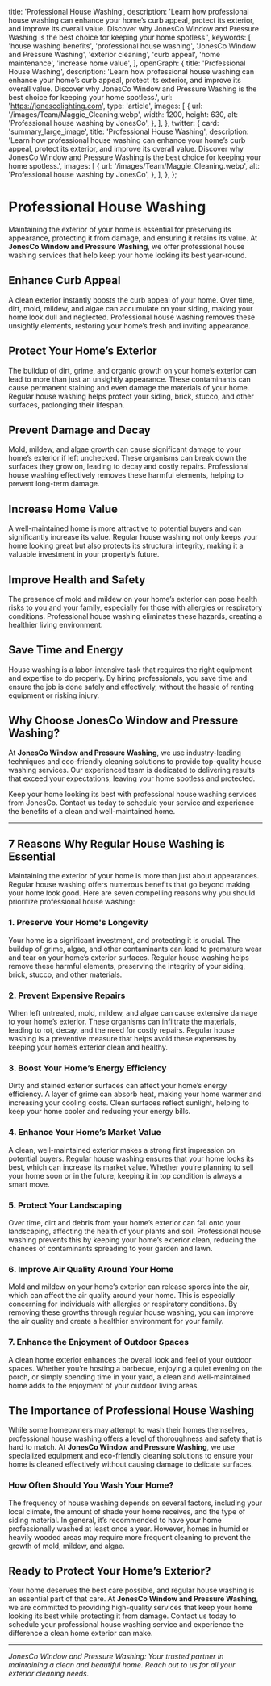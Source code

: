 
  title: 'Professional House Washing',
  description: 'Learn how professional house washing can enhance your home’s curb appeal, protect its exterior, and improve its overall value. Discover why JonesCo Window and Pressure Washing is the best choice for keeping your home spotless.',
  keywords: [
    'house washing benefits',
    'professional house washing',
    'JonesCo Window and Pressure Washing',
    'exterior cleaning',
    'curb appeal',
    'home maintenance',
    'increase home value',
  ],
  openGraph: {
    title: 'Professional House Washing',
    description: 'Learn how professional house washing can enhance your home’s curb appeal, protect its exterior, and improve its overall value. Discover why JonesCo Window and Pressure Washing is the best choice for keeping your home spotless.',
    url: 'https://jonescolighting.com',
    type: 'article',
    images: [
      {
        url: '/images/Team/Maggie_Cleaning.webp',
        width: 1200,
        height: 630,
        alt: 'Professional house washing by JonesCo',
      },
    ],
  },
  twitter: {
    card: 'summary_large_image',
    title: 'Professional House Washing',
    description: 'Learn how professional house washing can enhance your home’s curb appeal, protect its exterior, and improve its overall value. Discover why JonesCo Window and Pressure Washing is the best choice for keeping your home spotless.',
    images: [
      {
        url: '/images/Team/Maggie_Cleaning.webp',
        alt: 'Professional house washing by JonesCo',
      },
    ],
  },
};

# Professional House Washing

Maintaining the exterior of your home is essential for preserving its appearance, protecting it from damage, and ensuring it retains its value. At **JonesCo Window and Pressure Washing**, we offer professional house washing services that help keep your home looking its best year-round.

## Enhance Curb Appeal

A clean exterior instantly boosts the curb appeal of your home. Over time, dirt, mold, mildew, and algae can accumulate on your siding, making your home look dull and neglected. Professional house washing removes these unsightly elements, restoring your home’s fresh and inviting appearance.

## Protect Your Home’s Exterior

The buildup of dirt, grime, and organic growth on your home’s exterior can lead to more than just an unsightly appearance. These contaminants can cause permanent staining and even damage the materials of your home. Regular house washing helps protect your siding, brick, stucco, and other surfaces, prolonging their lifespan.

## Prevent Damage and Decay

Mold, mildew, and algae growth can cause significant damage to your home’s exterior if left unchecked. These organisms can break down the surfaces they grow on, leading to decay and costly repairs. Professional house washing effectively removes these harmful elements, helping to prevent long-term damage.

## Increase Home Value

A well-maintained home is more attractive to potential buyers and can significantly increase its value. Regular house washing not only keeps your home looking great but also protects its structural integrity, making it a valuable investment in your property’s future.

## Improve Health and Safety

The presence of mold and mildew on your home’s exterior can pose health risks to you and your family, especially for those with allergies or respiratory conditions. Professional house washing eliminates these hazards, creating a healthier living environment.

## Save Time and Energy

House washing is a labor-intensive task that requires the right equipment and expertise to do properly. By hiring professionals, you save time and ensure the job is done safely and effectively, without the hassle of renting equipment or risking injury.

## Why Choose JonesCo Window and Pressure Washing?

At **JonesCo Window and Pressure Washing**, we use industry-leading techniques and eco-friendly cleaning solutions to provide top-quality house washing services. Our experienced team is dedicated to delivering results that exceed your expectations, leaving your home spotless and protected.

Keep your home looking its best with professional house washing services from JonesCo. Contact us today to schedule your service and experience the benefits of a clean and well-maintained home.

---

## 7 Reasons Why Regular House Washing is Essential

Maintaining the exterior of your home is more than just about appearances. Regular house washing offers numerous benefits that go beyond making your home look good. Here are seven compelling reasons why you should prioritize professional house washing:

### 1. **Preserve Your Home's Longevity**
Your home is a significant investment, and protecting it is crucial. The buildup of grime, algae, and other contaminants can lead to premature wear and tear on your home’s exterior surfaces. Regular house washing helps remove these harmful elements, preserving the integrity of your siding, brick, stucco, and other materials.

### 2. **Prevent Expensive Repairs**
When left untreated, mold, mildew, and algae can cause extensive damage to your home’s exterior. These organisms can infiltrate the materials, leading to rot, decay, and the need for costly repairs. Regular house washing is a preventive measure that helps avoid these expenses by keeping your home’s exterior clean and healthy.

### 3. **Boost Your Home’s Energy Efficiency**
Dirty and stained exterior surfaces can affect your home’s energy efficiency. A layer of grime can absorb heat, making your home warmer and increasing your cooling costs. Clean surfaces reflect sunlight, helping to keep your home cooler and reducing your energy bills.

### 4. **Enhance Your Home’s Market Value**
A clean, well-maintained exterior makes a strong first impression on potential buyers. Regular house washing ensures that your home looks its best, which can increase its market value. Whether you’re planning to sell your home soon or in the future, keeping it in top condition is always a smart move.

### 5. **Protect Your Landscaping**
Over time, dirt and debris from your home’s exterior can fall onto your landscaping, affecting the health of your plants and soil. Professional house washing prevents this by keeping your home’s exterior clean, reducing the chances of contaminants spreading to your garden and lawn.

### 6. **Improve Air Quality Around Your Home**
Mold and mildew on your home’s exterior can release spores into the air, which can affect the air quality around your home. This is especially concerning for individuals with allergies or respiratory conditions. By removing these growths through regular house washing, you can improve the air quality and create a healthier environment for your family.

### 7. **Enhance the Enjoyment of Outdoor Spaces**
A clean home exterior enhances the overall look and feel of your outdoor spaces. Whether you’re hosting a barbecue, enjoying a quiet evening on the porch, or simply spending time in your yard, a clean and well-maintained home adds to the enjoyment of your outdoor living areas.

## The Importance of Professional House Washing

While some homeowners may attempt to wash their homes themselves, professional house washing offers a level of thoroughness and safety that is hard to match. At **JonesCo Window and Pressure Washing**, we use specialized equipment and eco-friendly cleaning solutions to ensure your home is cleaned effectively without causing damage to delicate surfaces.

### How Often Should You Wash Your Home?

The frequency of house washing depends on several factors, including your local climate, the amount of shade your home receives, and the type of siding material. In general, it’s recommended to have your home professionally washed at least once a year. However, homes in humid or heavily wooded areas may require more frequent cleaning to prevent the growth of mold, mildew, and algae.

## Ready to Protect Your Home’s Exterior?

Your home deserves the best care possible, and regular house washing is an essential part of that care. At **JonesCo Window and Pressure Washing**, we are committed to providing high-quality services that keep your home looking its best while protecting it from damage. Contact us today to schedule your professional house washing service and experience the difference a clean home exterior can make.

---

*JonesCo Window and Pressure Washing: Your trusted partner in maintaining a clean and beautiful home. Reach out to us for all your exterior cleaning needs.*
